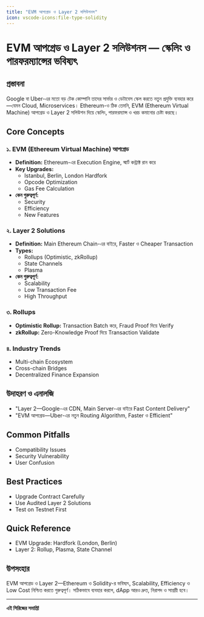 ```yaml
---
title: "EVM আপগ্রেড ও Layer 2 সলিউশনস"
icon: vscode-icons:file-type-solidity
---
```


# EVM আপগ্রেড ও Layer 2 সলিউশনস — স্কেলিং ও পারফরম্যান্সের ভবিষ্যৎ

## প্রস্তাবনা

Google বা Uber-এর মতো বড় টেক কোম্পানি তাদের সার্ভার ও ডেটাবেস স্কেল করতে নতুন প্রযুক্তি ব্যবহার করে—যেমন Cloud, Microservices। Ethereum-ও ঠিক তেমনি, EVM (Ethereum Virtual Machine) আপগ্রেড ও Layer 2 সলিউশন দিয়ে স্কেলিং, পারফরম্যান্স ও খরচ কমানোর চেষ্টা করছে।

## Core Concepts

### ১. EVM (Ethereum Virtual Machine) আপগ্রেড
- **Definition:** Ethereum-এর Execution Engine, স্মার্ট কন্ট্রাক্ট রান করে
- **Key Upgrades:**
    - Istanbul, Berlin, London Hardfork
    - Opcode Optimization
    - Gas Fee Calculation
- **কেন গুরুত্বপূর্ণ:**
    - Security
    - Efficiency
    - New Features

### ২. Layer 2 Solutions
- **Definition:** Main Ethereum Chain-এর বাইরে, Faster ও Cheaper Transaction
- **Types:**
    - Rollups (Optimistic, zkRollup)
    - State Channels
    - Plasma
- **কেন গুরুত্বপূর্ণ:**
    - Scalability
    - Low Transaction Fee
    - High Throughput

### ৩. Rollups
- **Optimistic Rollup:** Transaction Batch করে, Fraud Proof দিয়ে Verify
- **zkRollup:** Zero-Knowledge Proof দিয়ে Transaction Validate

### ৪. Industry Trends
- Multi-chain Ecosystem
- Cross-chain Bridges
- Decentralized Finance Expansion

## উদাহরণ ও এনালজি
- "Layer 2—Google-এর CDN, Main Server-এর বাইরে Fast Content Delivery"
- "EVM আপগ্রেড—Uber-এর নতুন Routing Algorithm, Faster ও Efficient"

## Common Pitfalls
- Compatibility Issues
- Security Vulnerability
- User Confusion

## Best Practices
- Upgrade Contract Carefully
- Use Audited Layer 2 Solutions
- Test on Testnet First

## Quick Reference
- EVM Upgrade: Hardfork (London, Berlin)
- Layer 2: Rollup, Plasma, State Channel

## উপসংহার

EVM আপগ্রেড ও Layer 2—Ethereum ও Solidity-র ভবিষ্যৎ, Scalability, Efficiency ও Low Cost নিশ্চিত করতে গুরুত্বপূর্ণ। সঠিকভাবে ব্যবহার করলে, dApp আরও দ্রুত, নিরাপদ ও সাশ্রয়ী হবে।

---

**এই সিরিজের সমাপ্তি!**
